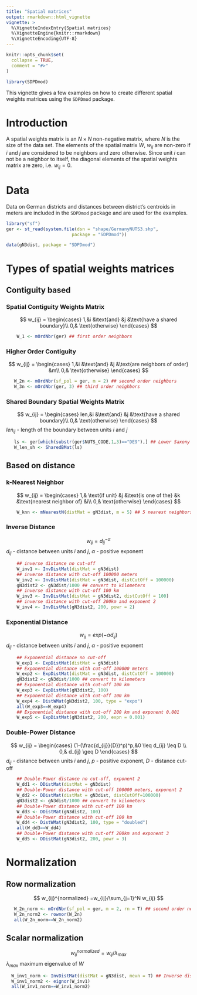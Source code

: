 ---
title: "Spatial matrices"
output: rmarkdown::html_vignette
vignette: >
  %\VignetteIndexEntry{Spatial matrices}
  %\VignetteEngine{knitr::rmarkdown}
  %\VignetteEncoding{UTF-8}
---

```{r, include = FALSE}
knitr::opts_chunk$set(
  collapse = TRUE,
  comment = "#>"
)
```

```{r setup}
library(SDPDmod)
```

This vignette gives a few examples on how to create different spatial weights matrices using the `SDPDmod` package.

# Introduction
A spatial weights matrix is an $N \times N$ non-negative matrix, where $N$
is the size of the data set. The elements of the spatial matrix $W$, $w_{ij}$ are non-zero if $i$ and $j$ are considered to be neighbors and zero otherwise. Since unit $i$ can not be a neighbor to itself, the diagonal elements of the spatial weights matrix are zero, i.e. $w_{ij}=0$.

# Data
Data on German districts and distances between district's centroids in meters are included in the `SDPDmod` package and are used for the examples.
```{r, eval=T, echo=T, warning=FALSE, message=FALSE, results='hide'}
library("sf")
ger <- st_read(system.file(dsn = "shape/GermanyNUTS3.shp",
                         package = "SDPDmod"))

data(gN3dist, package = "SDPDmod")
```

# Types of spatial weights matrices
## Contiguity based
### Spatial Contiguity Weights Matrix
$$
w_{ij} =
\begin{cases}
 1,&i &\text{and} &j &\text{have a shared boundary}\\
 0,& \text{otherwise}
 \end{cases}       
$$

```{r}
    W_1 <- mOrdNbr(ger) ## first order neighbors
```


### Higher Order Contiguity
$$
w_{ij} =
\begin{cases}
 1,&i &\text{and} &j &\text{are neighbors of order} &m\\
 0,& \text{otherwise}
 \end{cases}       
$$

```{r}
   W_2n <- mOrdNbr(sf_pol = ger, m = 2) ## second order neighbors
   W_3n <- mOrdNbr(ger, 3) ## third order neighbors
```


### Shared Boundary Spatial Weights Matrix
$$
w_{ij} =
\begin{cases}
 len,&i &\text{and} &j &\text{have a shared boundary}\\
 0,& \text{otherwise}
 \end{cases}       
$$
$len_{ij}$ - length of the boundary between units $i$ and $j$

```{r}
   ls <- ger[which(substr(ger$NUTS_CODE,1,3)=="DE9"),] ## Lower Saxony districts
   W_len_sh <- SharedBMat(ls)
```

## Based on distance
### k-Nearest Neighbor
$$
w_{ij} =
\begin{cases}
 1,& \text{if unit} &j &\text{is one of the} &k &\text{nearest neighbor of} &i\\
 0,& \text{otherwise}
 \end{cases}       
$$

```{r}
    W_knn <- mNearestN(distMat = gN3dist, m = 5) ## 5 nearest neighbors
```

### Inverse Distance
$$
w_{ij} = d_{ij}^{-\alpha}     
$$
$d_{ij}$ - distance between units $i$ and $j$, $\alpha$ - positive exponent

```{r}
    ## inverse distance no cut-off
    W_inv1 <- InvDistMat(distMat = gN3dist) 
    ## inverse distance with cut-off 100000 meters
    W_inv2 <- InvDistMat(distMat = gN3dist, distCutOff = 100000) 
    gN3dist2 <- gN3dist/1000 ## convert to kilometers
    ## inverse distance with cut-off 100 km
    W_inv3 <- InvDistMat(distMat = gN3dist2, distCutOff = 100)  
    ## inverse distance with cut-off 200km and exponent 2
    W_inv4 <- InvDistMat(gN3dist2, 200, powr = 2) 
```

### Exponential Distance
$$
w_{ij} = exp(-\alpha d_{ij})     
$$
$d_{ij}$ - distance between units $i$ and $j$, $\alpha$ - positive exponent

```{r}
    ## Exponential distance no cut-off
    W_exp1 <- ExpDistMat(distMat = gN3dist) 
    ## Exponential distance with cut-off 100000 meters
    W_exp2 <- ExpDistMat(distMat = gN3dist, distCutOff = 100000) 
    gN3dist2 <- gN3dist/1000 ## convert to kilometers
    ## Exponential distance with cut-off 100 km 
    W_exp3 <- ExpDistMat(gN3dist2, 100) 
    ## Exponential distance with cut-off 100 km
    W_exp4 <- DistWMat(gN3dist2, 100, type = "expo") 
    all(W_exp3==W_exp4)
    ## Exponential distance with cut-off 200 km and exponent 0.001
    W_exp5 <- ExpDistMat(gN3dist2, 200, expn = 0.001) 
```

### Double-Power Distance
$$
w_{ij} =
\begin{cases}
 (1-(\frac{d_{ij}}{D})^p)^p,&0 \leq d_{ij} \leq D \\
 0,& d_{ij} \geq D
 \end{cases}       
$$
$d_{ij}$ - distance between units $i$ and $j$, $p$ - positive exponent, $D$ - distance cut-off

```{r}
    ## Double-Power distance no cut-off, exponent 2
    W_dd1 <- DDistMat(distMat = gN3dist) 
    ## Double-Power distance with cut-off 100000 meters, exponent 2
    W_dd2 <- DDistMat(distMat = gN3dist, distCutOff=100000) 
    gN3dist2 <- gN3dist/1000 ## convert to kilometers
    ## Double-Power distance with cut-off 100 km 
    W_dd3 <- DDistMat(gN3dist2, 100) 
    ## Double-Power distance with cut-off 100 km
    W_dd4 <- DistWMat(gN3dist2, 100, type = "doubled") 
    all(W_dd3==W_dd4) 
    ## Double-Power distance with cut-off 200km and exponent 3
    W_dd5 <- DDistMat(gN3dist2, 200, powr = 3) 
```

# Normalization
## Row normalization
$$
w_{ij}^{normalized} =w_{ij}/\sum_{j=1}^N w_{ij}       
$$

```{r}
   W_2n_norm <- mOrdNbr(sf_pol = ger, m = 2, rn = T) ## second order neighbors
   W_2n_norm2 <- rownor(W_2n)
   all(W_2n_norm==W_2n_norm2)
```

## Scalar normalization 
$$
w_{ij}^{normalized} =w_{ij}/\lambda_{max}       
$$
$\lambda_{max}$ maximum eigenvalue of $W$

 ```{r}
   W_inv1_norm <- InvDistMat(distMat = gN3dist, mevn = T) ## Inverse distance
   W_inv1_norm2 <- eignor(W_inv1)
   all(W_inv1_norm==W_inv1_norm2)
 ```
